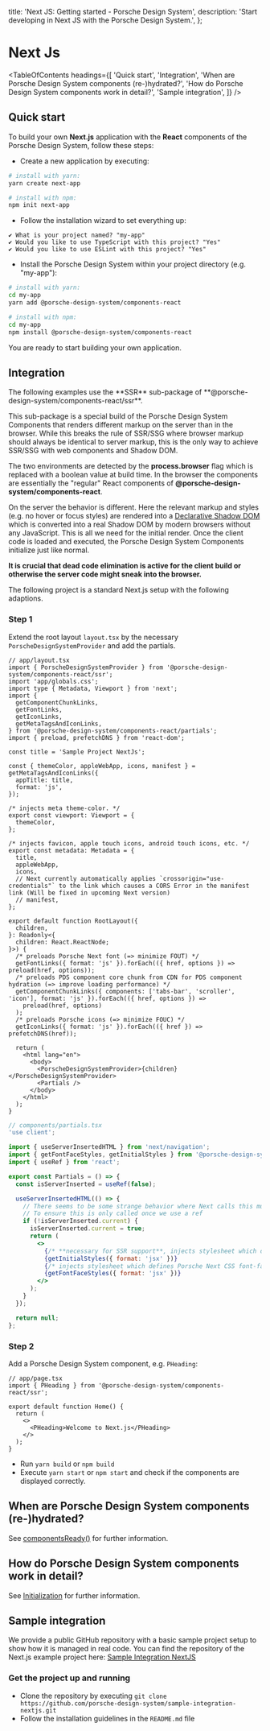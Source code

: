
  title: 'Next JS: Getting started - Porsche Design System',
  description: 'Start developing in Next JS with the Porsche Design System.',
};

# Next Js

<TableOfContents
  headings={[
    'Quick start',
    'Integration',
    'When are Porsche Design System components (re-)hydrated?',
    'How do Porsche Design System components work in detail?',
    'Sample integration',
  ]}
/>

## Quick start

To build your own **Next.js** application with the **React** components of the Porsche Design System, follow these
steps:

- Create a new application by executing:

```bash
# install with yarn:
yarn create next-app

# install with npm:
npm init next-app
```

- Follow the installation wizard to set everything up:

```
✔ What is your project named? "my-app"
✔ Would you like to use TypeScript with this project? "Yes"
✔ Would you like to use ESLint with this project? "Yes"
```

- Install the Porsche Design System within your project directory (e.g. "my-app"):

```bash
# install with yarn:
cd my-app
yarn add @porsche-design-system/components-react

# install with npm:
cd my-app
npm install @porsche-design-system/components-react
```

You are ready to start building your own application.

## Integration

<Notification heading="Attention" state="warning">
  The following examples use the **SSR** sub-package of **@porsche-design-system/components-react/ssr**.

This sub-package is a special build of the Porsche Design System Components that renders different markup on the server
than in the browser. While this breaks the rule of SSR/SSG where browser markup should always be identical to server
markup, this is the only way to achieve SSR/SSG with web components and Shadow DOM.

The two environments are detected by the **process.browser** flag which is replaced with a boolean value at build time.
In the browser the components are essentially the "regular" React components of
**@porsche-design-system/components-react**.

On the server the behavior is different. Here the relevant markup and styles (e.g. no hover or focus styles) are
rendered into a [Declarative Shadow DOM](https://web.dev/declarative-shadow-dom) which is converted into a real Shadow
DOM by modern browsers without any JavaScript. This is all we need for the initial render. Once the client code is
loaded and executed, the Porsche Design System Components initialize just like normal.

**It is crucial that dead code elimination is active for the client build or otherwise the server code might sneak into
the browser.**

</Notification>

The following project is a standard Next.js setup with the following adaptions.

### Step 1

Extend the root layout `layout.tsx` by the necessary `PorscheDesignSystemProvider` and add the partials.

```tsx
// app/layout.tsx
import { PorscheDesignSystemProvider } from '@porsche-design-system/components-react/ssr';
import 'app/globals.css';
import type { Metadata, Viewport } from 'next';
import {
  getComponentChunkLinks,
  getFontLinks,
  getIconLinks,
  getMetaTagsAndIconLinks,
} from '@porsche-design-system/components-react/partials';
import { preload, prefetchDNS } from 'react-dom';

const title = 'Sample Project NextJs';

const { themeColor, appleWebApp, icons, manifest } = getMetaTagsAndIconLinks({
  appTitle: title,
  format: 'js',
});

/* injects meta theme-color. */
export const viewport: Viewport = {
  themeColor,
};

/* injects favicon, apple touch icons, android touch icons, etc. */
export const metadata: Metadata = {
  title,
  appleWebApp,
  icons,
  // Next currently automatically applies `crossorigin="use-credentials"` to the link which causes a CORS Error in the manifest link (Will be fixed in upcoming Next version)
  // manifest,
};

export default function RootLayout({
  children,
}: Readonly<{
  children: React.ReactNode;
}>) {
  /* preloads Porsche Next font (=> minimize FOUT) */
  getFontLinks({ format: 'js' }).forEach(({ href, options }) => preload(href, options));
  /* preloads PDS component core chunk from CDN for PDS component hydration (=> improve loading performance) */
  getComponentChunkLinks({ components: ['tabs-bar', 'scroller', 'icon'], format: 'js' }).forEach(({ href, options }) =>
    preload(href, options)
  );
  /* preloads Porsche icons (=> minimize FOUC) */
  getIconLinks({ format: 'js' }).forEach(({ href }) => prefetchDNS(href));

  return (
    <html lang="en">
      <body>
        <PorscheDesignSystemProvider>{children}</PorscheDesignSystemProvider>
        <Partials />
      </body>
    </html>
  );
}
```

```jsx
// components/partials.tsx
'use client';

import { useServerInsertedHTML } from 'next/navigation';
import { getFontFaceStyles, getInitialStyles } from '@porsche-design-system/components-react/partials';
import { useRef } from 'react';

export const Partials = () => {
  const isServerInserted = useRef(false);

  useServerInsertedHTML(() => {
    // There seems to be some strange behavior where Next calls this multiple times
    // To ensure this is only called once we use a ref
    if (!isServerInserted.current) {
      isServerInserted.current = true;
      return (
        <>
          {/* **necessary for SSR support**, injects stylesheet which defines visibility of pre-hydrated PDS components */}
          {getInitialStyles({ format: 'jsx' })}
          {/* injects stylesheet which defines Porsche Next CSS font-face definition (=> minimize FOUT) */}
          {getFontFaceStyles({ format: 'jsx' })}
        </>
      );
    }
  });

  return null;
};
```

### Step 2

Add a Porsche Design System component, e.g. `PHeading`:

```tsx
// app/page.tsx
import { PHeading } from '@porsche-design-system/components-react/ssr';

export default function Home() {
  return (
    <>
      <PHeading>Welcome to Next.js</PHeading>
    </>
  );
}
```

- Run `yarn build` or `npm build`
- Execute `yarn start` or `npm start` and check if the components are displayed correctly.

## When are Porsche Design System components (re-)hydrated?

See [componentsReady()](/developing/components-ready) for further information.

## How do Porsche Design System components work in detail?

See [Initialization](/must-know/initialization/introduction) for further information.

## Sample integration

We provide a public GitHub repository with a basic sample project setup to show how it is managed in real code. You can
find the repository of the Next.js example project here:
[Sample Integration NextJS](https://github.com/porsche-design-system/sample-integration-nextjs)

### Get the project up and running

- Clone the repository by executing `git clone https://github.com/porsche-design-system/sample-integration-nextjs.git`
- Follow the installation guidelines in the `README.md` file
